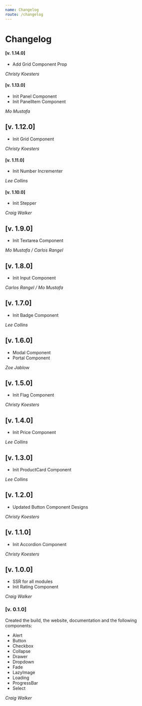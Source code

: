 ```yaml
---
name: Changelog
route: /changelog
---
```


# Changelog

#### [v. 1.14.0]

- Add Grid Component Prop

_Christy Koesters_

#### [v. 1.13.0]

- Init Panel Component
- Init PanelItem Component

_Mo Mustafa_

## [v. 1.12.0]

- Init Grid Component

_Christy Koesters_

#### [v. 1.11.0]

- Init Number Incrementer

_Lee Collins_

#### [v. 1.10.0]

- Init Stepper

_Craig Walker_

## [v. 1.9.0]

- Init Textarea Component

_Mo Mustafa / Carlos Rangel_

## [v. 1.8.0]

- Init Input Component

_Carlos Rangel / Mo Mustafa_

## [v. 1.7.0]

- Init Badge Component

_Lee Collins_

## [v. 1.6.0]

- Modal Component
- Portal Component

_Zoe Jablow_

## [v. 1.5.0]

- Init Flag Component

_Christy Koesters_

## [v. 1.4.0]

- Init Price Component

_Lee Collins_

## [v. 1.3.0]

- Init ProductCard Component

_Lee Collins_

## [v. 1.2.0]

- Updated Button Component Designs

_Christy Koesters_

## [v. 1.1.0]

- Init Accordion Component

_Christy Koesters_

## [v. 1.0.0]

- SSR for all modules
- Init Rating Component

_Craig Walker_

### [v. 0.1.0]

Created the build, the website, documentation and the following components:

- Alert
- Button
- Checkbox
- Collapse
- Drawer
- Dropdown
- Fade
- LazyImage
- Loading
- ProgressBar
- Select

_Craig Walker_
